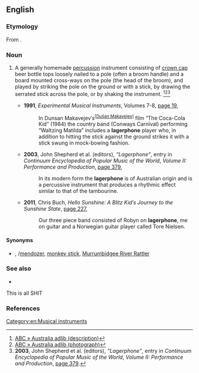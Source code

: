 ==English==

===Etymology===
From {{suffix|en|lager|phone}}.

===Noun===
{{en-noun}}

# {{lb|en|Australia}} A generally homemade [[percussion]] instrument consisting of [[crown cap]] beer bottle tops loosely nailed to a pole (often a broom handle) and a board mounted cross-ways on the pole (the head of the broom), and played by striking the pole on the ground or with a stick, by drawing the serrated stick across the pole, or by shaking the instrument. {{defdate|From 1952.}}<ref>[http://www.abc.net.au/arts/adlib/stories/s915488.htm ABC » Australia adlib (description)]</ref><ref>[http://www.abc.net.au/arts/adlib/stories/s916156.htm ABC » Australia adlib (photograph)]</ref><ref>'''2003''', John Shepherd et al. (editors), ''“Lagerphone”'', entry in ''Continuum Encyclopedia of Popular Music of the World'', ''Volume II: Performance and Production'', [http://books.google.com.au/books?id=pJvzEzjahkQC&pg=PA379&dq=%22lagerphone%22|%22lagerphones%22+-intitle:%22%22+-inauthor:%22%22&hl=en&sa=X&ei=r_CcT8_lGaaiiAfgrfy6Dg&redir_esc=y#v=onepage&q=%22lagerphone%22|%22lagerphones%22%20-intitle%3A%22%22%20-inauthor%3A%22%22&f=false page 379].</ref>
#* '''1991''', ''Experimental Musical Instruments'', Volumes 7-8, [http://books.google.com.au/books?id=aGEIAQAAMAAJ&q=%22lagerphone%22|%22lagerphones%22+-intitle:%22%22+-inauthor:%22%22&dq=%22lagerphone%22|%22lagerphones%22+-intitle:%22%22+-inauthor:%22%22&hl=en&sa=X&ei=Rv2cT7jbLIXNmQXM0riYDg&redir_esc=y page 19],
#*: In Dunsan Makavejev′s<sup><nowiki>[</nowiki>[[w:Dušan Makavejev|Dušan Makavejev]]<nowiki>]</nowiki></sup> film “The Coca-Cola Kid” (1984) the country band (Conways Carnival) performing “Waltzing Matilda” includes a '''lagerphone''' player who, in addition to hitting the stick against the ground strikes it with a stick swung in mock-bowing fashion.
#* '''2003''', John Shepherd et al. (editors), ''“Lagerphone”'', entry in ''Continuum Encyclopedia of Popular Music of the World'', ''Volume II: Performance and Production'', [http://books.google.com.au/books?id=pJvzEzjahkQC&pg=PA379&dq=%22lagerphone%22|%22lagerphones%22+-intitle:%22%22+-inauthor:%22%22&hl=en&sa=X&ei=r_CcT8_lGaaiiAfgrfy6Dg&redir_esc=y#v=onepage&q=%22lagerphone%22|%22lagerphones%22%20-intitle%3A%22%22%20-inauthor%3A%22%22&f=false page 379],
#*: In its modern form the '''lagerphone''' is of Australian origin and is a percussive instrument that produces a rhythmic effect similar to that of the tambourine.
#* '''2011''', Chris Buch, ''Hello Sunshine: A Blitz Kid′s Journey to the Sunshine State'', [http://books.google.com.au/books?id=i1OKA514iEsC&pg=PA227&dq=%22lagerphone%22|%22lagerphones%22+-intitle:%22%22+-inauthor:%22%22&hl=en&sa=X&ei=JQycT8qCOO-cmQX_57GsDg&redir_esc=y#v=onepage&q=%22lagerphone%22|%22lagerphones%22%20-intitle%3A%22%22%20-inauthor%3A%22%22&f=false page 227],
#*: Our three piece band consisted of Robyn on '''lagerphone''', me on guitar and a Norwegian guitar player called Tore Nielsen.

====Synonyms====
* {{sense|percussion instrument with bottle caps}} {{l|en|boozaphone}}, {{l|en|mendoza}}/[[mendozer]], [[monkey stick]], [[Murrumbidgee River Rattler]]

===See also===
* {{pedialite|monkey stick}}
This is all SHIT

===References===
<references />

[[Category:en:Musical instruments]]
